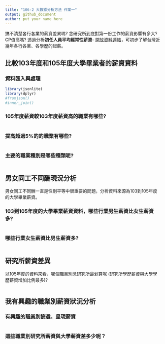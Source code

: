 ```yaml
---
title: "106-2 大數據分析方法 作業一"
output: github_document
author: put your name here
---
```


搞不清楚各行各業的薪資差異嗎? 念研究所到底對第一份工作的薪資影響有多大? CP值高嗎? 透過分析**初任人員平均經常性薪資**- [開放資料連結](https://data.gov.tw/dataset/6647)，可初步了解台灣近幾年各行各業、各學歷的起薪。

## 比較103年度和105年度大學畢業者的薪資資料

### 資料匯入與處理
```r
library(jsonlite)
library(dplyr)
#fromjson()
#inner_join()
```

### 105年度薪資較103年度薪資高的職業有哪些? 
```r

```

### 提高超過5%的的職業有哪些? 
```r

```

### 主要的職業種別是哪些種類呢?
```r

```

## 男女同工不同酬現況分析

男女同工不同酬一直是性別平等中很重要的問題，分析資料來源為103到105年度的大學畢業薪資。

### 103到105年度的大學畢業薪資資料，哪些行業男生薪資比女生薪資多?
```r

```
### 哪些行業女生薪資比男生薪資多? 
```r

```

## 研究所薪資差異

以105年度的資料來看，哪個職業別念研究所最划算呢 (研究所學歷薪資與大學學歷薪資增加比例最多)?
 
```r

```

## 我有興趣的職業別薪資狀況分析

### 有興趣的職業別篩選，呈現薪資
```r

```

### 這些職業別研究所薪資與大學薪資差多少呢？
```r

```

